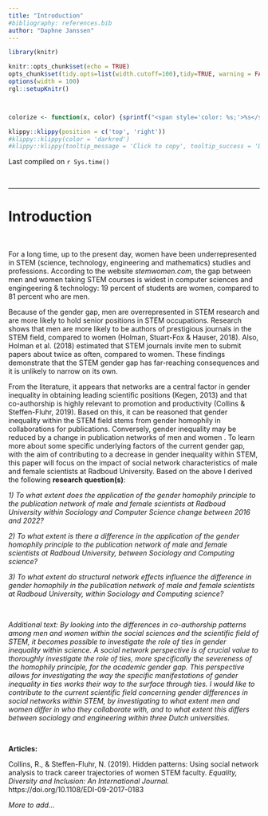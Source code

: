 ```yaml
---
title: "Introduction"
#bibliography: references.bib
author: "Daphne Janssen"
---
```




```r
library(knitr)

knitr::opts_chunk$set(echo = TRUE)
opts_chunk$set(tidy.opts=list(width.cutoff=100),tidy=TRUE, warning = FALSE, message = FALSE,comment = "#>", cache=TRUE, class.source=c("test"), class.output=c("test2"))
options(width = 100)
rgl::setupKnitr()



colorize <- function(x, color) {sprintf("<span style='color: %s;'>%s</span>", color, x) }

```

```r
klippy::klippy(position = c('top', 'right'))
#klippy::klippy(color = 'darkred')
#klippy::klippy(tooltip_message = 'Click to copy', tooltip_success = 'Done')
```

Last compiled on `r Sys.time()`

<!---
Last compiled on `r format(Sys.time(), '%B, %Y')`
--->

<br>

----

# Introduction   

<br>

For a long time, up to the present day, women have been underrepresented in STEM (science, technology, engineering and mathematics) studies and professions. According to the website *stemwomen.com*, the gap between men and women taking STEM courses is widest in computer sciences and engingeering & technology: 19 percent of students are women, compared to 81 percent who are men. 

Because of the gender gap, men are overrepresented in STEM research and are more likely to hold senior positions in STEM occupations. Research shows that men are more likely to be authors of prestigious journals in the STEM field, compared to women (Holman, Stuart-Fox & Hauser, 2018). Also, Holman et al. (2018) estimated that STEM journals invite men to submit papers about twice as often, compared to women. These findings demonstrate that the STEM gender gap has far-reaching consequences and it is unlikely to narrow on its own. 

From the literature, it appears that networks are a central factor in gender inequality in obtaining leading scientific positions (Kegen, 2013) and that co-authorship is highly relevant to promotion and productivity (Collins & Steffen-Fluhr, 2019). Based on this, it can be reasoned that gender inequality within the STEM field stems from gender homophily in collaborations for publications. Conversely, gender inequality may be reduced by a change in publication networks of men and women .
To learn more about some specific underlying factors of the current gender gap, with the aim of contributing to a decrease in gender inequality within STEM, this paper will focus on the impact of social network characteristics of male and female scientists at Radboud University. Based on the above I derived the following **research question(s)**:
  
*1) To what extent does the application of the gender homophily principle to the publication network of male and female scientists at Radboud University within Sociology and Computer Science change between 2016 and 2022?*

*2) To what extent is there a difference in the application of the gender homophily principle to the publication network of male and female scientists at Radboud University, between Sociology and Computing science?*

*3) To what extent do structural network effects influence the difference in gender homophily in the publication network of male and female scientists at Radboud University, within Sociology and Computing science?*


<br>

*Additional text: By looking into the differences in co-authorship patterns among men and women within the social sciences and the scientific field of STEM, it becomes possible to investigate the role of ties in gender inequality within science. A social network perspective is of crucial value to thoroughly investigate the role of ties, more specifically the severeness of the homophily principle, for the academic gender gap. This perspective allows for investigating the way the specific manifestations of gender inequality in ties works their way to the surface through ties. I would like to contribute to the current scientific field concerning gender differences in social networks within STEM, by investigating to what extent men and women differ in who they collaborate with, and to what extent this differs between sociology and engineering within three Dutch universities.*


<br>

**Articles:** 

Collins, R., & Steffen-Fluhr, N. (2019). Hidden patterns: Using social network analysis to track career trajectories of women STEM faculty. *Equality, Diversity and Inclusion: An International Journal.* https://doi.org/10.1108/EDI-09-2017-0183


*More to add...*

